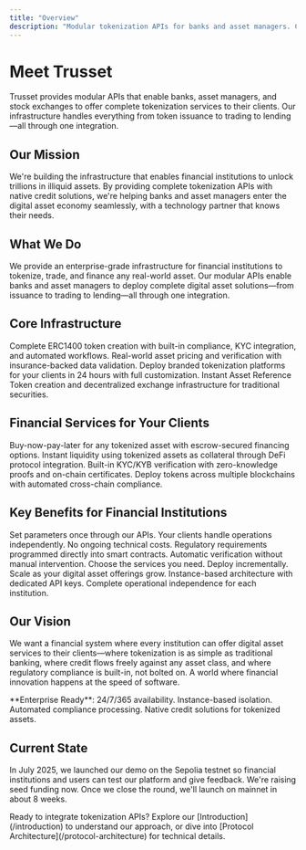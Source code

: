```yaml
---
title: "Overview"
description: "Modular tokenization APIs for banks and asset managers. Complete infrastructure for digital asset services."
---
```


# Meet Trusset

Trusset provides modular APIs that enable banks, asset managers, and stock exchanges to offer complete tokenization services to their clients. Our infrastructure handles everything from token issuance to trading to lending—all through one integration.

## Our Mission

We're building the infrastructure that enables financial institutions to unlock trillions in illiquid assets. By providing complete tokenization APIs with native credit solutions, we're helping banks and asset managers enter the digital asset economy seamlessly, with a technology partner that knows their needs.

## What We Do

We provide an enterprise-grade infrastructure for financial institutions to tokenize, trade, and finance any real-world asset. Our modular APIs enable banks and asset managers to deploy complete digital asset solutions—from issuance to trading to lending—all through one integration.

## Core Infrastructure

<CardGroup cols={2}>
  <Card title="Tokenization APIs" icon="coin" href="/token-creation">
    Complete ERC1400 token creation with built-in compliance, KYC integration, and automated workflows.
  </Card>
  
  <Card title="Oracle Service" icon="database" href="/learn-oracles">
    Real-world asset pricing and verification with insurance-backed data validation.
  </Card>
  
  <Card title="White-Label Platform" icon="palette" href="/trading-platform">
    Deploy branded tokenization platforms for your clients in 24 hours with full customization.
  </Card>
  
  <Card title="Stock Exchange APIs" icon="building-columns" href="/stock-exchanges">
    Instant Asset Reference Token creation and decentralized exchange infrastructure for traditional securities.
  </Card>
</CardGroup>

## Financial Services for Your Clients

<CardGroup cols={2}>
  <Card title="Asset Financing" icon="credit-card" href="/asset-financing">
    Buy-now-pay-later for any tokenized asset with escrow-secured financing options.
  </Card>
  
  <Card title="Overcollateralized Loans" icon="handshake" href="/collateralized-loans">
    Instant liquidity using tokenized assets as collateral through DeFi protocol integration.
  </Card>
  
  <Card title="Automated Compliance" icon="shield-check" href="/identity-certificates">
    Built-in KYC/KYB verification with zero-knowledge proofs and on-chain certificates.
  </Card>
  
  <Card title="Multi-Chain Support" icon="link" href="/multi-chain-bridge">
    Deploy tokens across multiple blockchains with automated cross-chain compliance.
  </Card>
</CardGroup>

## Key Benefits for Financial Institutions

<CardGroup cols={2}>
  <Card title="Zero Technical Overhead" icon="circle-dollar-to-slot">
    Set parameters once through our APIs. Your clients handle operations independently. No ongoing technical costs.
  </Card>
  
  <Card title="Built-in Compliance" icon="shield-check">
    Regulatory requirements programmed directly into smart contracts. Automatic verification without manual intervention.
  </Card>
  
  <Card title="Modular Integration" icon="puzzle-piece">
    Choose the services you need. Deploy incrementally. Scale as your digital asset offerings grow.
  </Card>
  
  <Card title="Enterprise Security" icon="lock">
    Instance-based architecture with dedicated API keys. Complete operational independence for each institution.
  </Card>
</CardGroup>

## Our Vision

We want a financial system where every institution can offer digital asset services to their clients—where tokenization is as simple as traditional banking, where credit flows freely against any asset class, and where regulatory compliance is built-in, not bolted on. A world where financial innovation happens at the speed of software.

<Note>
  **Enterprise Ready**: 24/7/365 availability. Instance-based isolation. Automated compliance processing. Native credit solutions for tokenized assets.
</Note>

## Current State

In July 2025, we launched our demo on the Sepolia testnet so financial institutions and users can test our platform and give feedback. We're raising seed funding now. Once we close the round, we'll launch on mainnet in about 8 weeks.

<Tip>
  Ready to integrate tokenization APIs? Explore our [Introduction](/introduction) to understand our approach, or dive into [Protocol Architecture](/protocol-architecture) for technical details.
</Tip>